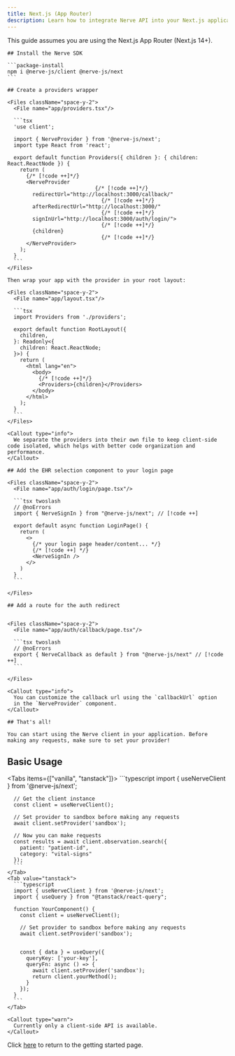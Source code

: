 ```yaml
---
title: Next.js (App Router)
description: Learn how to integrate Nerve API into your Next.js application.
---
```



<Callout type="info">
  This guide assumes you are using the Next.js App Router (Next.js 14+).
</Callout>

<Steps>
  <Step>

    ## Install the Nerve SDK

    ```package-install
    npm i @nerve-js/client @nerve-js/next
    ```

  </Step>

  <Step>

    ## Create a providers wrapper

    <Files className="space-y-2">
      <File name="app/providers.tsx"/>

      ```tsx
      'use client';

      import { NerveProvider } from '@nerve-js/next';
      import type React from 'react';

      export default function Providers({ children }: { children: React.ReactNode }) {
        return (
          {/* [!code ++]*/}
          <NerveProvider
                                {/* [!code ++]*/}
            redirectUrl="http://localhost:3000/callback/"
                                  {/* [!code ++]*/}
            afterRedirectUrl="http://localhost:3000/"
                                  {/* [!code ++]*/}
            signInUrl="http://localhost:3000/auth/login/">
                                  {/* [!code ++]*/}
            {children}
                                  {/* [!code ++]*/}
          </NerveProvider>
        );
      }
      ```
    </Files>

    Then wrap your app with the provider in your root layout:

    <Files className="space-y-2">
      <File name="app/layout.tsx"/>

      ```tsx
      import Providers from './providers';

      export default function RootLayout({
        children,
      }: Readonly<{
        children: React.ReactNode;
      }>) {
        return (
          <html lang="en">
            <body>
              {/* [!code ++]*/}
              <Providers>{children}</Providers>
            </body>
          </html>
        );
      }
      ```
    </Files>

    <Callout type="info">
      We separate the providers into their own file to keep client-side code isolated, which helps with better code organization and performance.
    </Callout>

  </Step>

  <Step>

    ## Add the EHR selection component to your login page

    <Files className="space-y-2">
      <File name="app/auth/login/page.tsx"/>

      ```tsx twoslash
      // @noErrors
      import { NerveSignIn } from "@nerve-js/next"; // [!code ++]

      export default async function LoginPage() {
        return (
          <>
            {/* your login page header/content... */}
            {/* [!code ++] */}
            <NerveSignIn />
          </>
        )
      }
      ```

    </Files>

  </Step>

  <Step>

    ## Add a route for the auth redirect


    <Files className="space-y-2">
      <File name="app/auth/callback/page.tsx"/>

      ```tsx twoslash
      // @noErrors
      export { NerveCallback as default } from "@nerve-js/next" // [!code ++]
      ```

    </Files>

    <Callout type="info">
      You can customize the callback url using the `callbackUrl` option
      in the `NerveProvider` component.
    </Callout>

  </Step>

  <Step>

    ## That's all!

    You can start using the Nerve client in your application. Before making any requests, make sure to set your provider!


  ## Basic Usage

  <Tabs items={["vanilla", "tanstack"]}>
    <Tab value="vanilla">
      ```typescript
      import { useNerveClient } from '@nerve-js/next';

      // Get the client instance
      const client = useNerveClient();
      
      // Set provider to sandbox before making any requests
      await client.setProvider('sandbox');

      // Now you can make requests
      const results = await client.observation.search({
        patient: "patient-id",
        category: "vital-signs"
      });
      ```
    </Tab>
    <Tab value="tanstack">
      ```typescript
      import { useNerveClient } from '@nerve-js/next';
      import { useQuery } from "@tanstack/react-query";

      function YourComponent() {
        const client = useNerveClient();

        // Set provider to sandbox before making any requests
        await client.setProvider('sandbox');


        const { data } = useQuery({
          queryKey: ['your-key'],
          queryFn: async () => {
            await client.setProvider('sandbox');
            return client.yourMethod();
          }
        });
      }
      ```
    </Tab>
  </Tabs>

    <Callout type="warn">
      Currently only a client-side API is available.
    </Callout>


  </Step>

</Steps>

Click [here](/) to return to the getting started page.
